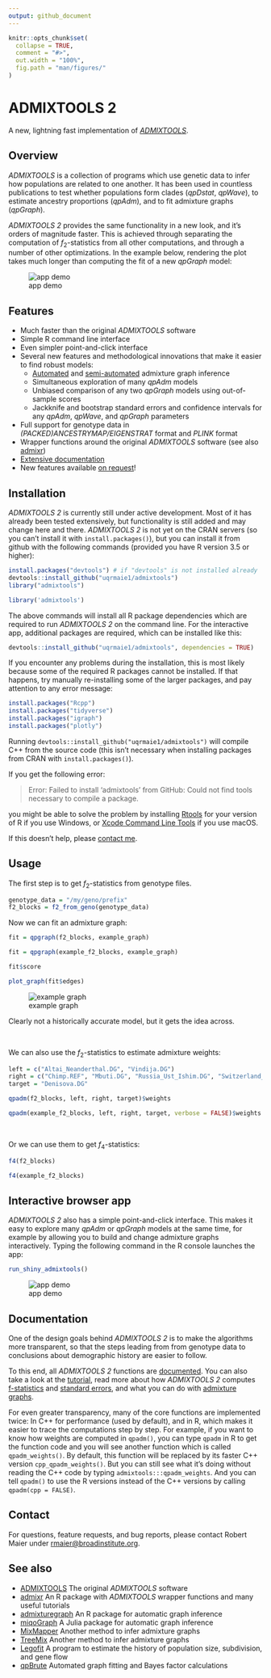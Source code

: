 ```yaml
---
output: github_document
---
```


<!-- README.md is generated from README.Rmd. Please edit that file --->

```r
knitr::opts_chunk$set(
  collapse = TRUE,
  comment = "#>",
  out.width = "100%",
  fig.path = "man/figures/"
)
```


# ADMIXTOOLS 2

A new, lightning fast implementation of [*ADMIXTOOLS*](https://github.com/DReichLab/AdmixTools).


## Overview

*ADMIXTOOLS* is a collection of programs which use genetic data to infer how populations are related to one another. It has been used in countless publications to test whether populations form clades (*qpDstat*, *qpWave*), to estimate ancestry proportions (*qpAdm*), and to fit admixture graphs (*qpGraph*).

*ADMIXTOOLS 2* provides the same functionality in a new look, and it's orders of magnitude faster. This is achieved through separating the computation of *f*~2~-statistics from all other computations, and through a number of other optimizations. In the example below, rendering the plot takes much longer than computing the fit of a new *qpGraph* model:

![app demo](man/figures/shinyapp1.gif)

## Features

* Much faster than the original *ADMIXTOOLS* software
* Simple R command line interface
* Even simpler point-and-click interface
* Several new features and methodological innovations that make it easier to find robust models:
  + [Automated](https://uqrmaie1.github.io/admixtools/articles/graphs.html#automatic-graph-optimization) and [semi-automated](https://uqrmaie1.github.io/admixtools/articles/graphs.html#semi-automated-graph-exploration) admixture graph inference
  + Simultaneous exploration of many *qpAdm* models
  + Unbiased comparison of any two *qpGraph* models using out-of-sample scores
  + Jackknife and bootstrap standard errors and confidence intervals for any *qpAdm*, *qpWave*, and *qpGraph* parameters
* Full support for genotype data in *(PACKED)ANCESTRYMAP/EIGENSTRAT* format and *PLINK* format
* Wrapper functions around the original *ADMIXTOOLS* software (see also [admixr](https://bodkan.net/admixr/index.html))
<!-- * Simple interface with [msprime](https://msprime.readthedocs.io/en/stable/index.html) for simulating under a given admixture graph -->
* [Extensive documentation](https://uqrmaie1.github.io/admixtools/articles/admixtools.html)
* New features available [on request](mailto:rmaier@broadinstitute.org)!


## Installation

*ADMIXTOOLS 2* is currently still under active development. Most of it has already been tested extensively, but functionality is still added and may change here and there. *ADMIXTOOLS 2* is not yet on the CRAN servers (so you can't install it with `install.packages()`), but you can install it from github with the following commands (provided you have R version 3.5 or higher):

```r
install.packages("devtools") # if "devtools" is not installed already
devtools::install_github("uqrmaie1/admixtools")
library("admixtools")
```

```r
library('admixtools')
```

The above commands will install all R package dependencies which are required to run *ADMIXTOOLS 2* on the command line. For the interactive app, additional packages are required, which can be installed like this:

```r
devtools::install_github("uqrmaie1/admixtools", dependencies = TRUE)
```

If you encounter any problems during the installation, this is most likely because some of the required R packages cannot be installed. If that happens, try manually re-installing some of the larger packages, and pay attention to any error message:

```r
install.packages("Rcpp")
install.packages("tidyverse")
install.packages("igraph")
install.packages("plotly")
```

Running `devtools::install_github("uqrmaie1/admixtools")` will compile C++ from the source code (this isn't necessary when installing packages from CRAN with `install.packages()`).

If you get the following error:

> Error: Failed to install 'admixtools' from GitHub:  Could not find tools necessary to compile a package.

you might be able to solve the problem by installing [Rtools](https://cran.r-project.org/bin/windows/Rtools/) for your version of R if you use Windows, or [Xcode Command Line Tools](https://developer.apple.com/download/more/) if you use macOS.


If this doesn't help, please [contact me](mailto:rmaier@broadinstitute.org).


## Usage

The first step is to get *f*~2~-statistics from genotype files.

```r
genotype_data = "/my/geno/prefix"
f2_blocks = f2_from_geno(genotype_data)
```

Now we can fit an admixture graph:

```r
fit = qpgraph(f2_blocks, example_graph)
```
```r
fit = qpgraph(example_f2_blocks, example_graph)
```
```r
fit$score
```
```r
plot_graph(fit$edges)
```


![example graph](man/figures/graph1.png)

Clearly not a historically accurate model, but it gets the idea across.

<br>

We can also use the *f*~2~-statistics to estimate admixture weights: 
```r
left = c("Altai_Neanderthal.DG", "Vindija.DG")
right = c("Chimp.REF", "Mbuti.DG", "Russia_Ust_Ishim.DG", "Switzerland_Bichon.SG")
target = "Denisova.DG"
```
```r
qpadm(f2_blocks, left, right, target)$weights
```
```r
qpadm(example_f2_blocks, left, right, target, verbose = FALSE)$weights
```

<br>

Or we can use them to get *f*~4~-statistics:

```r
f4(f2_blocks)
```
```r
f4(example_f2_blocks)
```

## Interactive browser app

*ADMIXTOOLS 2* also has a simple point-and-click interface. This makes it easy to explore many *qpAdm* or *qpGraph* models at the same time, for example by allowing you to build and change admixture graphs interactively.
Typing the following command in the R console launches the app:

```r
run_shiny_admixtools()
```


![app demo](man/figures/shinyapp2.gif)


## Documentation

One of the design goals behind *ADMIXTOOLS 2* is to make the algorithms more transparent, so that the steps leading from from genotype data to conclusions about demographic history are easier to follow. 

To this end, all *ADMIXTOOLS 2* functions are [documented](https://uqrmaie1.github.io/admixtools/reference/index.html). You can also take a look at the [tutorial](articles/admixtools.html), read more about how *ADMIXTOOLS 2* computes [f-statistics](https://uqrmaie1.github.io/admixtools/articles/fstats.html) and [standard errors](https://uqrmaie1.github.io/admixtools/articles/resampling.html), and what you can do with [admixture graphs](https://uqrmaie1.github.io/admixtools/articles/graphs.html).

For even greater transparency, many of the core functions are implemented twice: In C++ for performance (used by default), and in R, which makes it easier to trace the computations step by step. For example, if you want to know how weights are computed in `qpadm()`, you can type `qpadm` in R to get the function code and you will see another function which is called `qpadm_weights()`. By default, this function will be replaced by its faster C++ version `cpp_qpadm_weights()`. But you can still see what it's doing without reading the C++ code by typing `admixtools:::qpadm_weights`. And you can tell `qpadm()` to use the R versions instead of the C++ versions by calling `qpadm(cpp = FALSE)`.


## Contact

For questions, feature requests, and bug reports, please contact Robert Maier under <rmaier@broadinstitute.org>.


## See also

* [ADMIXTOOLS](https://github.com/DReichLab/AdmixTools) The original *ADMIXTOOLS* software
* [admixr](https://bodkan.net/admixr/index.html) An R package with *ADMIXTOOLS* wrapper functions and many useful tutorials
* [admixturegraph](https://github.com/mailund/admixture_graph) An R package for automatic graph inference
* [miqoGraph](https://github.com/juliayyan/PhylogeneticTrees.jl) A Julia package for automatic graph inference
* [MixMapper](http://cb.csail.mit.edu/cb/mixmapper/) Another method to infer admixture graphs
* [TreeMix](https://bitbucket.org/nygcresearch/treemix/wiki/Home) Another method to infer admixture graphs
* [Legofit](http://content.csbs.utah.edu/~rogers/src/legofit/index.html) A program to estimate the history of population size, subdivision, and gene flow
* [qpBrute](https://github.com/ekirving/qpbrute) Automated graph fitting and Bayes factor calculations




